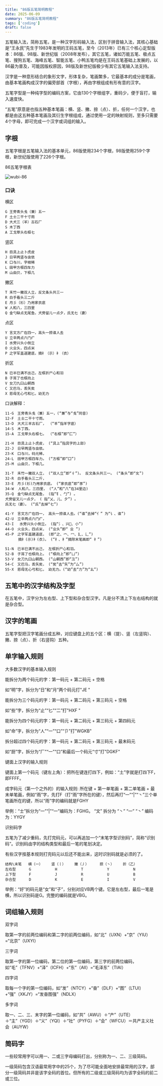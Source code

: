 ```yaml
---
title: "86版五笔简明教程"
date: 2025-06-09
summary: "86版五笔简明教程"
tags: ['coding']
draft: false
---
```


五笔输入法，简称五笔，是一种汉字形码输入法，区别于拼音输入法，其核心基础是“王永民”先生于1983年发明的王码五笔，至今（2013年）已有三个核心定型版本：86版、98版、新世纪版（2008年发布），其它五笔，诸如万能五笔、极点五笔、搜狗五笔、海峰五笔、智能五笔、小鸭五笔均是在王码五笔基础上发展的，以86最为普及，可能因版权原因，98版及新世纪版极少有其它五笔输入法支持。

汉字是一种意形结合的象形文字，形体复杂，笔画繁多，它最基本的成分是笔画，由基本笔画构成汉字的偏旁部首（字根），再由字根组成有形有意的汉字。

五笔字型是一种纯字型的编码方案，它由130个字根组字，重码少，便于盲打，输入速度快。

“五笔”原意是也指五种基本笔画：横、竖、撇、捺（点）、折，任何一个汉字，也都是由这五种基本笔画及其衍生字根组成，通过使用一定的映射规则，至多只需要4个字母，即可完成一个汉字或词组的输入。

## 字根

五笔字根是五笔输入法的基本单元，86版使用234个字根，98版使用259个字根，新世纪版使用了226个字根。

86五笔字根表

![wubi-86](/images/iWuBi-86-keyboard.png)

### 口诀

横区

```text
G 王旁青头戋（兼）五一
F 土士二干十寸雨
D 大犬三（羊）古石厂
S 木丁西
A 工戈草头右框七
```

竖区

```text
H 目具上止卜虎皮
J 日早两竖与虫依
K 口与川，字根稀
L 田甲方框四车力
M 山由贝，下框几
```

撇区

```text
T 禾竹一撇双人立，反文条头共三一
R 白手看头三二斤
E 月彡（衫）乃用家衣底
W 人和八，三四里
Q 金勺缺点无尾鱼，犬旁留儿一点夕，氏无七（妻）
```

点区

```text
Y 言文方广在四一，高头一捺谁人去
U 立辛两点六门疒
I 水旁兴头小倒立
O 火业头，四点米
P 之字军盖道建底，摘礻（示）衤（衣）
```

折区

```text
N 已半巳满不出己，左框折尸心和羽
B 子耳了也框向上
V 女刀九臼山朝西
C 又巴马，丢矢矣
X 慈母无心弓和匕，幼无力
```

口诀解释：

```
11-G　王旁青头戋（兼）五一，(“兼”与“戋”同音) 
12-F　土士二干十寸雨。　 
13-D　大犬三羊古石厂， （“羊”指羊字底） 
14-S　木丁西， 
15-A　工戈草头右框七。 （“右框”即“匚”） 

21-H　目具上止卜虎皮， (“具上”指具字的上部) 
22-J　日早两竖与虫依。 
23-K　口与川，码元稀， 
24-L　田甲方框四车力。 (“方框”即“囗”)
25-M　山由贝，下框几。

31-T　禾竹一撇双人立， (“双人立”即“彳”)。 反文条头共三一。 (“条头”即“夂”) 
32-R　白手看头三二斤， 
33-E　月彡(衫)乃用家衣底。 (“家衣底”即“豕”) 
34-W  人和八，三四里， (“人”和“八”在34里边) 
35-Q　金勺缺点无尾鱼， (指“钅、勹”) 。
犬旁留叉儿一点夕， ( 指“乂、儿、夕”) 。
氏无七（妻）。 (“氏”去掉“七”) 

41-Y　言文方广在四一， 高头一捺谁人去。(“谁”去掉“亻” 为“讠、谁”) 
42-U　立辛两点六门疒， 
43-I　 水旁兴头小倒立。 (指“氵、兴、小”) 
44-O　火业头，四点米， (“业头”即“ 业 ”) 
45-P　之字军盖建道底， (即“之、宀、冖、廴、辶”) 
      摘礻(示)衤(衣)。 (“礻、衤”摘除末笔画即“ 礻”) 

51-N　已半巳满不出己， 左框折尸心和羽。 
52-B　子耳了也框向上。 (“框向上”即“凵”) 
53-V　女刀九臼山朝西。 (“山朝西”即“彐”) 
54-C　又巴马，丢矢矣， (“矣”去“矢”为“厶”) 
55-X　慈母无心弓和匕， 幼无力。(“幼”去“力”为“幺”) 
```

## 五笔中的汉字结构及字型

在五笔中，汉字分为左右型、上下型和杂合型汉字。凡是分不清上下左右结构的就是杂合型。

## 汉字的笔画

五笔字型把汉字笔画分成五种，对应键盘上的五个区：横（提）、竖（左竖钩）、撇、捺（点）、折（右竖钩）五种。

## 单字输入规则

大多数汉字的基本输入规则

能拆分为两个码元的字：第一码元 + 第二码元 + 空格

如“明”字，拆分为“日”和“月”两个码元打"JE "

能拆分为三个码元的字：第一码元 + 第二码元 + 第三码元 + 空格

如“些”字，拆分为“止”“匕”“二”打"HXF "

能拆分为四个码元的字：第一码元 + 第二码元 + 第三码元 + 第四码元

如“命”字，拆分为“人”“一”“口”“卩”打"WGKB"

拆分超过四个码元的字：第一码元 + 第二码元 + 第三码元 + 最末码元

如“厨”字，拆分为“厂”“一”“口”和最后一个码元“寸”打"DGKF"

键面上汉字的输入规则

键面上第一个码元（键左上角）：把所在键连打四下，例如：“土”字就是打四下F，即FFFF。

成字码元（第一个之外的）的输入规则: 所在键 + 第一单笔画 + 第二单笔画 + 最末单笔画，例如“雨”字，先打F（打“雨”字所在的键），然后再打“一”“|”“丶”三个单笔画所在的键，所以“雨”字的编码就是FGHY

举例：“士”拆分为“一”“|”“一”编码为：FGHG。 “文” 拆分为 “丶” “一” “丶” 编码为：YYGY

识别码字

五笔为了减少重码，先打完码元，可以再追加一个“末笔字型识别码”，简称“识别码”。识别码由字的结构类型和最后一笔的笔划决定。

有些汉字按基本规则打完码元以后还不能出来，这时识别码就是必须的了。

```text
结构\末笔   横（一）    竖（丨）    撇（丿）     捺（丶）    折（乙）
左右型      G           H           T           Y           N
上下型      F           J           R           U           B
杂合型      D           K           E           I           V
```

举例：“好”的码元是“女”和“子”，分别对应VB两个键。它是左右型，最后一笔是横，所以识别码是G。完整的编码就是VBG。

## 词组输入规则

双字词

取第一字的前两位编码和第二字的前两位编码，如“北”（UXN）+“京”（YIU）=“北京”（UXYI）

三字词

取第一字的第一位编码，第二位的第一位编码，第三字的前两位编码，如“毛”（TFNV）+“泽”（ICFH）+“东”（AII）=“毛泽东”（TIAI）

四字词

取每一个字的第一位编码，如“发”（NTCY）+“奋”（DLF）+“图”（LTUI）+“强”（XKJY）=“发奋图强”（NDLX）

多字词

取一、二、三、末字的第一位编码，如“共”（AWU）＋“产”（UTE）＋“主”（YGD）＋“义”（YQI）＋“社”（PYFG）＋“会”（WFCU）＝共产主义社会（AUYW）

## 简码字

一些较常用字可以用一、二或三字母编码打出，分别称为一、二、三级简码。

一级简码包含汉语最常用字中的25个，为了尽可能全面地安排最常用的汉字，部分一级简码并非是该字全码的首位。但所有的二级或三级简码均为该字全码的前二或三位。
